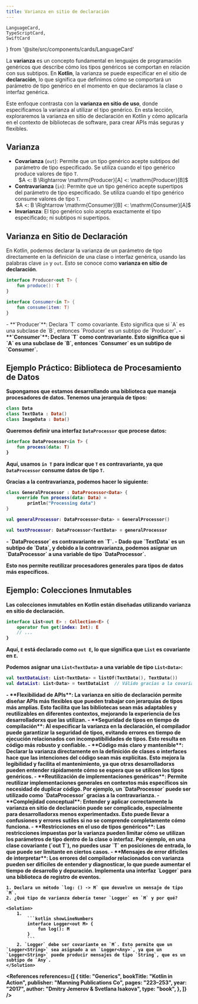 ```yaml
---
title: Varianza en sitio de declaración
---
```

    LanguageCard,
    TypeScriptCard,
    SwiftCard
} from '@site/src/components/cards/LanguageCard'

<ReadingTime />
<GithubRepoLink user="r8vnhill" repo="" />

La **varianza** es un concepto fundamental en lenguajes de programación genéricos que describe cómo los tipos genéricos se comportan en relación con sus subtipos. En **Kotlin**, la varianza se puede especificar en el sitio de **declaración**, lo que significa que definimos cómo se comportará un parámetro de tipo genérico en el momento en que declaramos la clase o interfaz genérica.

Este enfoque contrasta con la **varianza en sitio de uso**, donde especificamos la varianza al utilizar el tipo genérico. En esta lección, exploraremos la varianza en sitio de declaración en Kotlin y cómo aplicarla en el contexto de bibliotecas de software, para crear APIs más seguras y flexibles.

## Varianza

- **Covarianza** (`out`): Permite que un tipo genérico acepte subtipos del parámetro de tipo especificado. Se utiliza cuando el tipo genérico produce valores de tipo `T`.
    <center>
        $A <: B \Rightarrow \mathrm{Producer}[A] <: \mathrm{Producer}[B]$
    </center>
- **Contravarianza** (`in`): Permite que un tipo genérico acepte supertipos del parámetro de tipo especificado. Se utiliza cuando el tipo genérico consume valores de tipo `T`.
    <center>
        $A <: B \Rightarrow \mathrm{Consumer}[B] <: \mathrm{Consumer}[A]$
    </center>
- **Invarianza**: El tipo genérico solo acepta exactamente el tipo especificado; ni subtipos ni supertipos.

## Varianza en Sitio de Declaración

En Kotlin, podemos declarar la varianza de un parámetro de tipo directamente en la definición de una clase o interfaz genérica, usando las palabras clave `in` y `out`. Esto se conoce como **varianza en sitio de declaración**.

```kotlin showLineNumbers
interface Producer<out T> {
    fun produce(): T
}

interface Consumer<in T> {
    fun consume(item: T)
}
```

<Explanation>
    - **`Producer<out T>`**: Declara `T` como covariante. Esto significa que si `A` es una subclase de `B`, entonces `Producer<A>` es un subtipo de `Producer<B>`.
    - **`Consumer<in T>`**: Declara `T` como contravariante. Esto significa que si `A` es una subclase de `B`, entonces `Consumer<B>` es un subtipo de `Consumer<A>`.    
</Explanation>

## Ejemplo Práctico: Biblioteca de Procesamiento de Datos

Supongamos que estamos desarrollando una biblioteca que maneja procesadores de datos. Tenemos una jerarquía de tipos:

```kotlin showLineNumbers
class Data
class TextData : Data()
class ImageData : Data()
```

Queremos definir una interfaz `DataProcessor` que procese datos:

```kotlin showLineNumbers
interface DataProcessor<in T> {
    fun process(data: T)
}
```

Aquí, usamos `in T` para indicar que `T` es contravariante, ya que `DataProcessor` **consume** datos de tipo `T`.

Gracias a la contravarianza, podemos hacer lo siguiente:

```kotlin showLineNumbers
class GeneralProcessor : DataProcessor<Data> {
    override fun process(data: Data) =
        println("Processing data")
}

val generalProcessor: DataProcessor<Data> = GeneralProcessor()

val textProcessor: DataProcessor<TextData> = generalProcessor
```

<Explanation>
    - `DataProcessor<in T>` es contravariante en `T`.
    - Dado que `TextData` es un subtipo de `Data`, y debido a la contravarianza, podemos asignar un `DataProcessor<Data>` a una variable de tipo `DataProcessor<TextData>`.
</Explanation>

Esto nos permite reutilizar procesadores generales para tipos de datos más específicos.

## Ejemplo: Colecciones Inmutables

Las colecciones inmutables en Kotlin están diseñadas utilizando varianza en sitio de declaración.

```kotlin showLineNumbers
interface List<out E> : Collection<E> {
    operator fun get(index: Int): E
    // ...
}
```

Aquí, `E` está declarado como `out E`, lo que significa que `List` es covariante en `E`.

Podemos asignar una `List<TextData>` a una variable de tipo `List<Data>`:

```kotlin showLineNumbers
val textDataList: List<TextData> = listOf(TextData(), TextData())
val dataList: List<Data> = textDataList  // Válido gracias a la covarianza
```


<ProCons>
   <Pros>
      - **Flexibilidad de APIs**: La varianza en sitio de declaración permite diseñar APIs más flexibles que pueden trabajar con jerarquías de tipos más amplias. Esto facilita que las bibliotecas sean más adaptables y reutilizables en diferentes contextos, mejorando la experiencia de lxs desarrolladorxs que las utilizan.
      - **Seguridad de tipos en tiempo de compilación**: Al especificar la varianza en la declaración, el compilador puede garantizar la seguridad de tipos, evitando errores en tiempo de ejecución relacionados con incompatibilidades de tipos. Esto resulta en código más robusto y confiable.
      - **Código más claro y mantenible**: Declarar la varianza directamente en la definición de clases o interfaces hace que las intenciones del código sean más explícitas. Esto mejora la legibilidad y facilita el mantenimiento, ya que otrxs desarrolladorxs pueden entender rápidamente cómo se espera que se utilicen los tipos genéricos.
      - **Reutilización de implementaciones genéricas**: Permite reutilizar implementaciones generales en contextos más específicos sin necesidad de duplicar código. Por ejemplo, un `DataProcessor<Data>` puede ser utilizado como `DataProcessor<TextData>` gracias a la contravarianza.
   </Pros>
   <Cons>
      - **Complejidad conceptual**: Entender y aplicar correctamente la varianza en sitio de declaración puede ser complicado, especialmente para desarrolladorxs menos experimentadxs. Esto puede llevar a confusiones y errores sutiles si no se comprende completamente cómo funciona.
      - **Restricciones en el uso de tipos genéricos**: Las restricciones impuestas por la varianza pueden limitar cómo se utilizan los parámetros de tipo dentro de la clase o interfaz. Por ejemplo, en una clase covariante (`out T`), no puedes usar `T` en posiciones de entrada, lo que puede ser limitante en ciertos casos.
      - **Mensajes de error difíciles de interpretar**: Los errores del compilador relacionados con varianza pueden ser difíciles de entender y diagnosticar, lo que puede aumentar el tiempo de desarrollo y depuración.
   </Cons>
</ProCons>

<Exercise>
    Implementa una interfaz `Logger` para una biblioteca de registro de eventos.

    1. Declara un método `log: () -> M` que devuelve un mensaje de tipo `M`.
    2. ¿Qué tipo de varianza debería tener `Logger` en `M` y por qué?
    
    <Solution>
        1. 
            ```kotlin showLineNumbers
            interface Logger<out M> {
                fun log(): M
            }
            ```
        2. `Logger` debe ser covariante en `M`. Esto permite que un `Logger<String>` sea asignado a un `Logger<Any>`, ya que un `Logger<String>` puede producir mensajes de tipo `String`, que es un subtipo de `Any`.
    </Solution>
</Exercise>

<div className="language-card-container">
    <SwiftCard link="/docs/generics/declaration/swift" />
    <TypeScriptCard link="/docs/generics/declaration/ts" />
</div>

<References references={[
    {
        title: "Generics",
        bookTitle: "Kotlin in Action",
        publisher: "Manning Publications Co",
        pages: "223–253",
        year: "2017",
        author: "Dmitry Jemerov & Svetlana Isakova",
        type: "book",
    },
]} />
